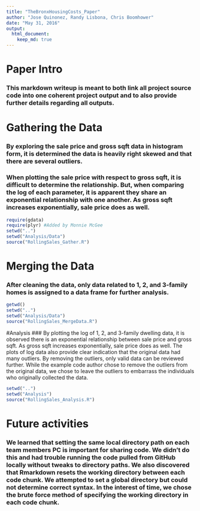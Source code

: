 ```yaml
---
title: "TheBronxHousingCosts_Paper"
author: "Jose Quinonez, Randy Lisbona, Chris Boomhower"
date: "May 31, 2016"
output:
  html_document:
    keep_md: true
---
```


# Paper Intro
### This markdown writeup is meant to both link all project source code into one coherent project output and to also provide further details regarding all outputs.

# Gathering the Data
### By exploring the sale price and gross sqft data in histogram form, it is determined the data is heavily right skewed and that there are several outliers.

### When plotting the sale price with respect to gross sqft, it is difficult to determine the relationship. But, when comparing the log of each parameter, it is apparent they share an exponential relationship with one another. As gross sqft increases exponentially, sale price does as well.

```r
require(gdata)
require(plyr) #Added by Monnie McGee
setwd("..")
setwd("Analysis/Data")
source("RollingSales_Gather.R")
```

# Merging the Data
### After cleaning the data, only data related to 1, 2, and 3-family homes is assigned to a data frame for further analysis.

```r
getwd()
setwd("..")
setwd("Analysis/Data")
source("RollingSales_MergeData.R")
```

#Analysis
### By plotting the log of 1, 2, and 3-family dwelling data, it is observed there is an exponential relationship between sale price and gross sqft. As gross sqft increases exponentially, sale price does as well. The plots of log data also provide clear indication that the original data had many outliers. By removing the outliers, only valid data can be reviewed further. While the example code author chose to remove the outliers from the original data, we chose to leave the outliers to embarrass the individuals who originally collected the data.

```r
setwd("..")
setwd("Analysis")
source("RollingSales_Analysis.R")
```

# Future activities
### We learned that setting the same local directory path on each team members PC is important for sharing code.  We didn’t do this and had trouble running the code pulled from GitHub locally without tweaks to directory paths. We also discovered that Rmarkdown resets the working directory between each code chunk.  We attempted to set a global directory but could not determine correct syntax.  In the interest of time, we chose the brute force method of specifying the working directory in each code chunk.